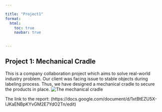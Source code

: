 ---

title: "Project1"
format:
  html:
    toc: true
    navbar: true
    

---
## Project 1: Mechanical Cradle


This is a company collaboration project which aims to solve real-world industry problem. Our client was facing issue to stable objects during labeling process. Thus, we have designed a mechanical cradle to secure the products in place. 
![The mechanical cradle](image/cradle.jpg)

The link to the report: (https://docs.google.com/document/d/1xtBtEZU5X-lJKaENBpKYvGM2E7YdO2Tn/edit)